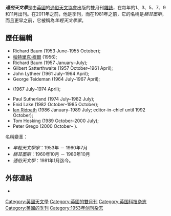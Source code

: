 {{About|英國的雜誌|1893-1951在美國出版的雜誌|通俗天文學 (美國雜誌)}}
{{Infobox journal
| title         = 通俗天文學
| cover         = 
| editor        = Peter Grego
| discipline    = 業餘天文學
| peer-reviewed = 
| language      = 英文
| former_names  = 赫耳墨斯（Hermes），年輕天文學家（The Junior Astronomer）
| abbreviation  = 
| publisher     = 通俗天文協會
| country       = 英國
| frequency     = 雙月刊
| history       = 
| openaccess    = 
| license       = 
| impact        = 
| impact-year   = 
| website       = www.popastro.com
| link1         = 
| link1-name    = 
| link2         = 
| link2-name    = 
| JSTOR         = 
| OCLC          = 
| LCCN          = 
| CODEN         = 
| ISSN          = 0261-0892
| eISSN         = 
| boxwidth      = 
}}
'''''通俗天文學'''''是由[[英國|英國]]的[[通俗天文協會|通俗天文協會]]出版的雙月刊[[雜誌|雜誌]]，在每年的1、3、5、7、9和11月出刊。在2011年之前，他是季刊，而在1981年之前，它的名稱是''赫耳墨斯''，而且更早之前，它被稱為''年輕天文學家''。

== 歷任編輯 ==
*Richard Baum (1953 June–1955 October); 
*[[帕特里克·穆爾|帕特里克·穆爾]] (1956);
*Richard Baum (1957 January–July); 
*Gilbert Satterthwaite (1957 October–1961 April); 
*John Lytheer (1961 July–1964 April); 
*George Teideman (1964 July–1967 April); 
*{{link-en|伊恩·里德帕斯|Ian Ridpath}} (1967 July–1974 April); 
*Paul Sutherland (1974 July–1982 July); 
*Enid Lake (1982 October–1985 October); 
*[[Ian_Ridpath|Ian Ridpath]] (1986 January–1989 July; editor-in-chief until 1992 October); 
*Tom Hosking (1989 October–2000 July); 
*Peter Grego (2000 October–  ).

名稱變革：
* ''年輕天文學家''：1953年 － 1960年7月
* ''赫耳墨斯''：1960年10月 － 1980年10月
* ''通俗天文學''：1981年1月迄今。

== 外部連結 ==
*{{Official website|http://www.popastro.com/popularastronomy/index.php}}

[[Category:英國天文學|Category:英國天文學]]
[[Category:英國的雙月刊|Category:英國的雙月刊]]
[[Category:英国科技杂志|Category:英国科技杂志]]
[[Category:英國的季刊|Category:英國的季刊]]
[[Category:1953年创刊杂志|Category:1953年创刊杂志]]

{{Sci-mag-stub}}
{{UK-mag-stub}}